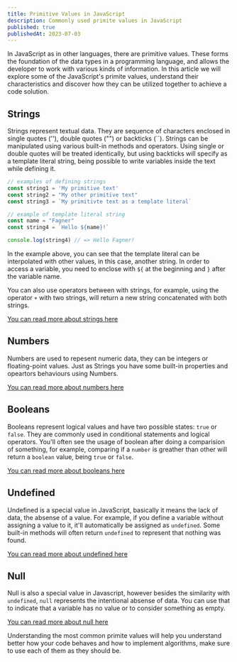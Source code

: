 ```yaml
---
title: Primitive Values in JavaScript
description: Commonly used primite values in JavaScript
published: true
publishedAt: 2023-07-03
---
```


In JavaScript as in other languages, there are primitive values. These forms the foundation of the data types in a programming language, and allows the developer to work with various kinds of information. In this article we will explore some of the JavaScript's primite values, understand their characteristics and discover how they can be utilized together to achieve a code solution.

## Strings
Strings represent textual data. They are sequence of characters enclosed in single quotes (''), double quotes ("") or backticks (``). Strings can be manipulated using various built-in methods and operators. Using single or double quotes will be treated identically, but using backticks will specify as a template literal string, being possible to write variables inside the text while defining it.
```js
// examples of defining strings 
const string1 = 'My primitive text'
const string2 = "My other primitive text"
const string3 = `My primitivte text as a template literal`
```
```js
// example of template literal string
const name = "Fagner"
const string4 = `Hello ${name}!`

console.log(string4) // => Hello Fagner!
```
In the example above, you can see that the template literal can be interpolated with other values, in this case, another string. In order to access a variable, you need to enclose with `${` at the beginning and `}` after the variable name.

You can also use operators between with strings, for example, using the operator `+` with two strings, will return a new string concatenated with both strings.

[You can read more about strings here](https://developer.mozilla.org/en-US/docs/Web/JavaScript/Reference/Global_Objects/String)

## Numbers
Numbers are used to repesent numeric data, they can be integers or floating-point values. Just as Strings you have some built-in properties and opeartors behaviours using Numbers.

[You can read more about numbers here](https://developer.mozilla.org/en-US/docs/Web/JavaScript/Reference/Global_Objects/Number)

## Booleans
Booleans represent logical values and have two possible states: `true` or `false`. They are commonly used in conditional statements and logical operators. You'll often see the usage of boolean after doing a comparision of something, for example, comparing if a `number` is greather than other will return a `boolean` value, being `true` or `false`.

[You can read more about booleans here](https://developer.mozilla.org/en-US/docs/Web/JavaScript/Reference/Global_Objects/Boolean)

## Undefined

Undefined is a special value in JavaScript, basically it means the lack of data, the absense of a value. For example, if you define a variable without assigning a value to it, it'll automatically be assigned as `undefined`. Some built-in methods will often return `undefined` to represent that nothing was found.

[You can read more about undefined here](https://developer.mozilla.org/en-US/docs/Web/JavaScript/Reference/Global_Objects/undefined)

## Null

Null is also a special value in Javascript, however besides the similarity with `undefined`, `null` represents the intentional absense of data. You can use that to indicate that a variable has no value or to consider something as empty.

[You can read more about null here](https://developer.mozilla.org/en-US/docs/Web/JavaScript/Reference/Global_Objects/null)

Understanding the most common primite values will help you understand better how your code behaves and how to implement algorithms, make sure to use each of them as they should be.